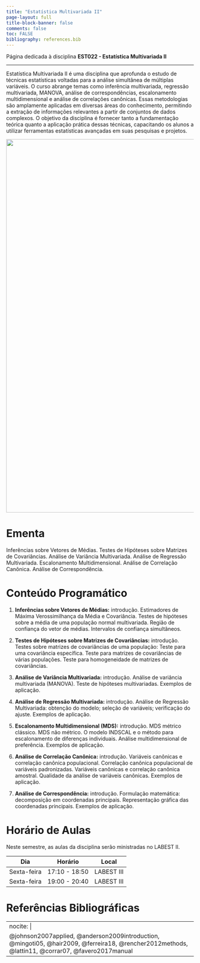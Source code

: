 ---
title: "Estatística Multivariada II"
page-layout: full
title-block-banner: false
comments: false
toc: FALSE
bibliography: references.bib
---

::: {#hero-heading}
Página dedicada à disciplina **EST022 - Estatística Multivariada II**
:::

------------------------------------------------------------------------

Estatística Multivariada II é uma disciplina que aprofunda o estudo de técnicas estatísticas voltadas para a análise simultânea de múltiplas variáveis. O curso abrange temas como inferência multivariada, regressão multivariada, MANOVA, análise de correspondências, escalonamento multidimensional e análise de correlações canônicas. Essas metodologias são amplamente aplicadas em diversas áreas do conhecimento, permitindo a extração de informações relevantes a partir de conjuntos de dados complexos. O objetivo da disciplina é fornecer tanto a fundamentação teórica quanto a aplicação prática dessas técnicas, capacitando os alunos a utilizar ferramentas estatísticas avançadas em suas pesquisas e projetos.

![](images/multi02.jpeg){width="1000"}



# Ementa

Inferências sobre Vetores de Médias. Testes de Hipóteses sobre Matrizes de Covariâncias. Análise de Variância Multivariada. Análise de Regressão Multivariada. Escalonamento Multidimensional. Análise de Correlação Canônica. Análise de Correspondência.




# Conteúdo Programático

1. **Inferências sobre Vetores de Médias:** introdução. Estimadores de Máxima Verossimilhança da Média e Covariância. Testes de hipóteses sobre a média de uma população normal multivariada. Região de confiança do vetor de médias. Intervalos de confiança simultâneos.


2. **Testes de Hipóteses sobre Matrizes de Covariâncias:** introdução. Testes sobre matrizes de covariâncias de uma população: Teste para uma covariância específica. Teste para matrizes de covariâncias de várias populações. Teste para homogeneidade de matrizes de covariâncias. 

3. **Análise de Variância Multivariada:** introdução. Análise de variância multivariada (MANOVA). Teste de hipóteses multivariadas. Exemplos de aplicação. 

4. **Análise de Regressão Multivariada:** introdução. Análise de Regressão Multivariada: obtenção do modelo; seleção de variáveis; verificação do ajuste. Exemplos de aplicação.

5. **Escalonamento Multidimensional (MDS):** introdução. MDS métrico clássico. MDS não métrico. O modelo INDSCAL e o método para escalonamento de diferenças individuais. Análise multidimensional de preferência. Exemplos de aplicação.

6. **Análise de Correlação Canônica:** introdução. Variáveis canônicas e correlação canônica populacional. Correlação canônica populacional de variáveis padronizadas. Variáveis canônicas e correlação canônica amostral. Qualidade da análise de variáveis canônicas. Exemplos de aplicação.

7. **Análise de Correspondência:** introdução. Formulação matemática: decomposição em coordenadas principais. Representação gráfica das coordenadas principais. Exemplos de aplicação.


# Horário de Aulas

Neste semestre, as aulas da disciplina serão ministradas no LABEST II.

| Dia           | Horário         | Local        |
|---------------|-----------------|--------------|
| Sexta-feira   | 17:10 - 18:50   | LABEST III   |
| Sexta-feira   | 19:00 - 20:40   | LABEST III   |


# Referências Bibliográficas

---
nocite: |
  @johnson2007applied, @anderson2009introduction, @mingoti05, @hair2009, @ferreira18, @rencher2012methods, @lattin11, @corrar07, @favero2017manual
---